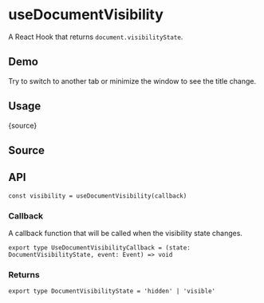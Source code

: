 # useDocumentVisibility


<HooksType category="Browser" />

A React Hook that returns `document.visibilityState`.

## Demo

Try to switch to another tab or minimize the window to see the title change.


<App />

## Usage


<RawCode>{source}</RawCode>

## Source


<Source />

## API

```tsx
const visibility = useDocumentVisibility(callback)
```

### Callback

A callback function that will be called when the visibility state changes.

```tsx
export type UseDocumentVisibilityCallback = (state: DocumentVisibilityState, event: Event) => void
```

### Returns

```tsx
export type DocumentVisibilityState = 'hidden' | 'visible'
```
